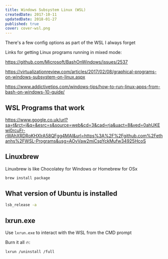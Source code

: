 ```yaml
---
title: Windows Subsystem Linux (WSL)
createdDate: 2017-10-11
updatedDate: 2018-01-27
published: true
cover: cover-wsl.png
---
```


There's a few config options as part of the WSL I always forget

Links for getting Linux programs running in mixed mode:

https://github.com/Microsoft/BashOnWindows/issues/2537

https://virtualizationreview.com/articles/2017/02/08/graphical-programs-on-windows-subsystem-on-linux.aspx

https://www.addictivetips.com/windows-tips/how-to-run-linux-apps-from-bash-on-windows-10-guide/

## WSL Programs that work

https://www.google.co.uk/url?sa=t&rct=j&q=&esrc=s&source=web&cd=3&cad=rja&uact=8&ved=0ahUKEwi0rcuFr-rWAhXRDRoKHXlrA58QFgg4MAI&url=https%3A%2F%2Fgithub.com%2Fethanhs%2FWSL-Programs&usg=AOvVaw2miCspYckMufw34925HcoS

## Linuxbrew

Linuxbrew is like Chocolatey for Windows or Homebrew for OSx

```bash
brew install package
```

## What version of Ubuntu is installed

```bash
lsb_release -a
```

## lxrun.exe

Use `lxrun.exe` to interact with the WSL from the CMD prompt

Burn it all 🔥:

```bash
lxrun /uninstall /full
```
